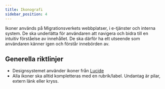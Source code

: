 ```yaml
---
title: Ikonografi
sidebar_position: 4
---
```


Ikoner används på Migrationsverkets webbplatser, i e-tjänster och interna system.
De ska underlätta för användaren att navigera och bidra till en intuitiv förståelse av innehållet.
De ska därför ha ett utseende som användaren känner igen och förstår innebörden av.

## Generella riktlinjer

- Designsystemet använder ikoner från [Lucide](https://lucide.dev/)
- Alla ikoner ska alltid kompletteras med en rubrik/label. Undantag är pilar, extern länk eller kryss.
